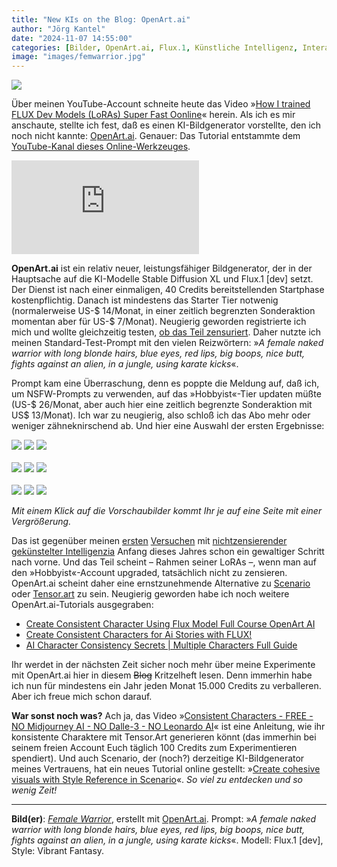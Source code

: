 ```yaml
---
title: "New KIs on the Blog: OpenArt.ai"
author: "Jörg Kantel"
date: "2024-11-07 14:55:00"
categories: [Bilder, OpenArt.ai, Flux.1, Künstliche Intelligenz, Interactive Fiction, Spieleprogrammierung, Scenario, Tensor Art]
image: "images/femwarrior.jpg"
---
```


[![](images/femwarrior-b.jpg)](https://www.flickr.com/photos/schockwellenreiter/54123403675/)

Über meinen YouTube-Account schneite heute das Video »[How I trained FLUX Dev Models (LoRAs) Super Fast Oonline](https://www.youtube.com/watch?v=DKhxLdUVH40)« herein. Als ich es mir anschaute, stellte ich fest, daß es einen KI-Bildgenerator vorstellte, den ich noch nicht kannte: [OpenArt.ai](https://openart.ai/). Genauer: Das Tutorial entstammte dem [YouTube-Kanal dieses Online-Werkzeuges](https://www.youtube.com/@openart_ai).

<iframe class="if16_9" src="https://www.youtube.com/embed/DKhxLdUVH40?si=jEQUXJd9zclYRDff" title="YouTube video player" frameborder="0" allow="accelerometer; autoplay; clipboard-write; encrypted-media; gyroscope; picture-in-picture; web-share" referrerpolicy="strict-origin-when-cross-origin" allowfullscreen></iframe>

**OpenArt.ai** ist ein relativ neuer, leistungsfähiger Bildgenerator, der in der Hauptsache auf die KI-Modelle Stable Diffusion XL und Flux.1 [dev] setzt. Der Dienst ist nach einer einmaligen, 40 Credits bereitstellenden Startphase kostenpflichtig. Danach ist mindestens das Starter Tier notwenig (normalerweise US-\$&nbsp;14/Monat, in einer zeitlich begrenzten Sonderaktion momentan aber für US-\$&nbsp;7/Monat). Neugierig geworden registrierte ich mich und wollte gleichzeitig testen, [ob das Teil zensuriert](https://kantel.github.io/posts/2024011002_ki_ohne_zensor/). Daher nutzte ich meinen Standard-Test-Prompt mit den vielen Reizwörtern: »*A female naked warrior with long blonde hairs, blue eyes, red lips, big boops, nice butt, fights against an alien, in a jungle, using karate kicks*«.

Prompt kam eine Überraschung, denn es poppte die Meldung auf, daß ich, um NSFW-Prompts zu verwenden, auf das »Hobbyist«-Tier updaten müßte (US-\$&nbsp;26/Monat, aber auch hier eine zeitlich begrenzte Sonderaktion mit US\$&nbsp;13/Monat). Ich war zu neugierig, also schloß ich das Abo mehr oder weniger zähneknirschend ab. Und hier eine Auswahl der ersten Ergebnisse: 

[![](images/femwarrior01.jpg)](https://www.flickr.com/photos/schockwellenreiter/54123220903/)&nbsp;[![](images/femwarrior02.jpg)](https://www.flickr.com/photos/schockwellenreiter/54123402505/)&nbsp;[![](images/femwarrior03.jpg)](https://www.flickr.com/photos/schockwellenreiter/54123220918/)<br /><br />
[![](images/femwarrior04.jpg)](https://www.flickr.com/photos/schockwellenreiter/54122947931/)&nbsp;[![](images/femwarrior05.jpg)](https://www.flickr.com/photos/schockwellenreiter/54123283044/)&nbsp;[![](images/femwarrior06.jpg)](https://www.flickr.com/photos/schockwellenreiter/54123403250/)<br /><br />
[![](images/femwarrior07.jpg)](https://www.flickr.com/photos/schockwellenreiter/54122098367/)&nbsp;[![](images/femwarrior08.jpg)](https://www.flickr.com/photos/schockwellenreiter/54123283089/)&nbsp;[![](images/femwarrior09.jpg)](https://www.flickr.com/photos/schockwellenreiter/54122948911/)

*Mit einem Klick auf die Vorschaubilder kommt Ihr je auf eine Seite mit einer Vergrößerung.*

Das ist gegenüber meinen [ersten](https://kantel.github.io/posts/2024011201_scenario_2/) [Versuchen](https://kantel.github.io/posts/2024011401_seaart_tensorart/) mit [nichtzensierender gekünstelter Intelligenzia](https://kantel.github.io/posts/2024011002_ki_ohne_zensor/) Anfang dieses Jahres schon ein gewaltiger Schritt nach vorne. Und das Teil scheint -- Rahmen seiner LoRAs --, wenn man auf den »Hobbyist«-Account upgraded, tatsächlich nicht zu zensieren. OpenArt.ai scheint daher eine ernstzunehmende Alternative zu [Scenario](http://cognitiones.kantel-chaos-team.de/technikgeschichte/rechnerundnetze/scenario.html) oder [Tensor.art](http://cognitiones.kantel-chaos-team.de/technikgeschichte/rechnerundnetze/tensorart.html) zu sein. Neugierig geworden habe ich noch weitere OpenArt.ai-Tutorials ausgegraben:

- [Create Consistent Character Using Flux Model Full Course OpenArt AI](https://www.youtube.com/watch?v=O_KIAs3uEZY)
- [Create Consistent Characters for Ai Stories with FLUX!](https://www.youtube.com/watch?v=5Z8fwEeWfRg)
- [AI Character Consistency Secrets | Multiple Characters Full Guide](https://www.youtube.com/watch?v=C4kvyCb4hmI)

Ihr werdet in der nächsten Zeit sicher noch mehr über meine Experimente mit OpenArt.ai hier in diesem ~~Blog~~ Kritzelheft lesen. Denn immerhin habe ich nun für mindestens ein Jahr jeden Monat 15.000&nbsp;Credits zu verballeren. Aber ich freue mich schon darauf.

**War sonst noch was?** Ach ja, das Video »[Consistent Characters - FREE - NO Midjourney AI - NO Dalle-3 - NO Leonardo AI](https://www.youtube.com/watch?v=uaCSCbPo2Aw)« ist eine Anleitung, wie ihr konsistente Charaktere mit Tensor.Art generieren könnt (das immerhin bei seinem freien Account Euch täglich 100&nbsp;Credits zum Experimentieren spendiert). Und auch Scenario, der (noch?) derzeitige KI-Bildgenerator meines Vertrauens, hat ein neues Tutorial online gestellt: »[Create cohesive visuals with Style Reference in Scenario](https://www.youtube.com/watch?v=m4DYYwen9-I)«. *So viel zu entdecken und so wenig Zeit!*

---

**Bild(er)**: *[Female Warrior](https://www.flickr.com/photos/schockwellenreiter/54123403675/)*, erstellt mit [OpenArt.ai](https://openart.ai/home). Prompt: »*A female naked warrior with long blonde hairs, blue eyes, red lips, big boops, nice butt, fights against an alien, in a jungle, using karate kicks*«. Modell: Flux.1 [dev], Style: Vibrant Fantasy.
